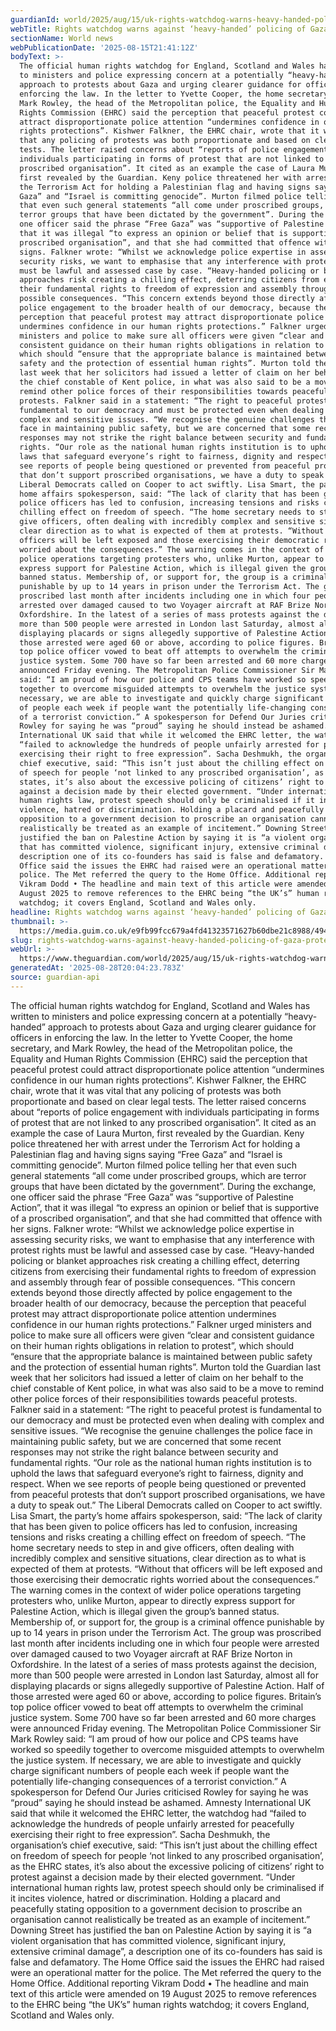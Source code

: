 ```yaml
---
guardianId: world/2025/aug/15/uk-rights-watchdog-warns-heavy-handed-policing-gaza-protests
webTitle: Rights watchdog warns against ‘heavy-handed’ policing of Gaza protests
sectionName: World news
webPublicationDate: '2025-08-15T21:41:12Z'
bodyText: >-
  The official human rights watchdog for England, Scotland and Wales has written
  to ministers and police expressing concern at a potentially “heavy-handed”
  approach to protests about Gaza and urging clearer guidance for officers in
  enforcing the law. In the letter to Yvette Cooper, the home secretary, and
  Mark Rowley, the head of the Metropolitan police, the Equality and Human
  Rights Commission (EHRC) said the perception that peaceful protest could
  attract disproportionate police attention “undermines confidence in our human
  rights protections”. Kishwer Falkner, the EHRC chair, wrote that it was vital
  that any policing of protests was both proportionate and based on clear legal
  tests. The letter raised concerns about “reports of police engagement with
  individuals participating in forms of protest that are not linked to any
  proscribed organisation”. It cited as an example the case of Laura Murton,
  first revealed by the Guardian. Keny police threatened her with arrest under
  the Terrorism Act for holding a Palestinian flag and having signs saying “Free
  Gaza” and “Israel is committing genocide”. Murton filmed police telling her
  that even such general statements “all come under proscribed groups, which are
  terror groups that have been dictated by the government”. During the exchange,
  one officer said the phrase “Free Gaza” was “supportive of Palestine Action”,
  that it was illegal “to express an opinion or belief that is supportive of a
  proscribed organisation”, and that she had committed that offence with her
  signs. Falkner wrote: “Whilst we acknowledge police expertise in assessing
  security risks, we want to emphasise that any interference with protest rights
  must be lawful and assessed case by case. “Heavy-handed policing or blanket
  approaches risk creating a chilling effect, deterring citizens from exercising
  their fundamental rights to freedom of expression and assembly through fear of
  possible consequences. “This concern extends beyond those directly affected by
  police engagement to the broader health of our democracy, because the
  perception that peaceful protest may attract disproportionate police attention
  undermines confidence in our human rights protections.” Falkner urged
  ministers and police to make sure all officers were given “clear and
  consistent guidance on their human rights obligations in relation to protest”,
  which should “ensure that the appropriate balance is maintained between public
  safety and the protection of essential human rights”. Murton told the Guardian
  last week that her solicitors had issued a letter of claim on her behalf to
  the chief constable of Kent police, in what was also said to be a move to
  remind other police forces of their responsibilities towards peaceful
  protests. Falkner said in a statement: “The right to peaceful protest is
  fundamental to our democracy and must be protected even when dealing with
  complex and sensitive issues. “We recognise the genuine challenges the police
  face in maintaining public safety, but we are concerned that some recent
  responses may not strike the right balance between security and fundamental
  rights. “Our role as the national human rights institution is to uphold the
  laws that safeguard everyone’s right to fairness, dignity and respect. When we
  see reports of people being questioned or prevented from peaceful protests
  that don’t support proscribed organisations, we have a duty to speak out.” The
  Liberal Democrats called on Cooper to act swiftly. Lisa Smart, the party’s
  home affairs spokesperson, said: “The lack of clarity that has been given to
  police officers has led to confusion, increasing tensions and risks creating a
  chilling effect on freedom of speech. “The home secretary needs to step in and
  give officers, often dealing with incredibly complex and sensitive situations,
  clear direction as to what is expected of them at protests. “Without that
  officers will be left exposed and those exercising their democratic rights
  worried about the consequences.” The warning comes in the context of wider
  police operations targeting protesters who, unlike Murton, appear to directly
  express support for Palestine Action, which is illegal given the group’s
  banned status. Membership of, or support for, the group is a criminal offence
  punishable by up to 14 years in prison under the Terrorism Act. The group was
  proscribed last month after incidents including one in which four people were
  arrested over damaged caused to two Voyager aircraft at RAF Brize Norton in
  Oxfordshire. In the latest of a series of mass protests against the decision,
  more than 500 people were arrested in London last Saturday, almost all for
  displaying placards or signs allegedly supportive of Palestine Action. Half of
  those arrested were aged 60 or above, according to police figures. Britain’s
  top police officer vowed to beat off attempts to overwhelm the criminal
  justice system. Some 700 have so far been arrested and 60 more charges were
  announced Friday evening. The Metropolitan Police Commissioner Sir Mark Rowley
  said: “I am proud of how our police and CPS teams have worked so speedily
  together to overcome misguided attempts to overwhelm the justice system. If
  necessary, we are able to investigate and quickly charge significant numbers
  of people each week if people want the potentially life-changing consequences
  of a terrorist conviction.” A spokesperson for Defend Our Juries criticised
  Rowley for saying he was “proud” saying he should instead be ashamed. Amnesty
  International UK said that while it welcomed the EHRC letter, the watchdog had
  “failed to acknowledge the hundreds of people unfairly arrested for peacefully
  exercising their right to free expression”. Sacha Deshmukh, the organisation’s
  chief executive, said: “This isn’t just about the chilling effect on freedom
  of speech for people ‘not linked to any proscribed organisation’, as the EHRC
  states, it’s also about the excessive policing of citizens’ right to protest
  against a decision made by their elected government. “Under international
  human rights law, protest speech should only be criminalised if it incites
  violence, hatred or discrimination. Holding a placard and peacefully stating
  opposition to a government decision to proscribe an organisation cannot
  realistically be treated as an example of incitement.” Downing Street has
  justified the ban on Palestine Action by saying it is “a violent organisation
  that has committed violence, significant injury, extensive criminal damage”, a
  description one of its co-founders has said is false and defamatory. The Home
  Office said the issues the EHRC had raised were an operational matter for the
  police. The Met referred the query to the Home Office. Additional reporting
  Vikram Dodd • The headline and main text of this article were amended on 19
  August 2025 to remove references to the EHRC being “the UK’s” human rights
  watchdog; it covers England, Scotland and Wales only.
headline: Rights watchdog warns against ‘heavy-handed’ policing of Gaza protests
thumbnail: >-
  https://media.guim.co.uk/e9fb99fcc679a4fd41323571627b60dbe21c8988/494_0_3731_2984/500.jpg
slug: rights-watchdog-warns-against-heavy-handed-policing-of-gaza-protests
webUrl: >-
  https://www.theguardian.com/world/2025/aug/15/uk-rights-watchdog-warns-heavy-handed-policing-gaza-protests
generatedAt: '2025-08-28T20:04:23.783Z'
source: guardian-api
---
```

The official human rights watchdog for England, Scotland and Wales has written to ministers and police expressing concern at a potentially “heavy-handed” approach to protests about Gaza and urging clearer guidance for officers in enforcing the law. In the letter to Yvette Cooper, the home secretary, and Mark Rowley, the head of the Metropolitan police, the Equality and Human Rights Commission (EHRC) said the perception that peaceful protest could attract disproportionate police attention “undermines confidence in our human rights protections”. Kishwer Falkner, the EHRC chair, wrote that it was vital that any policing of protests was both proportionate and based on clear legal tests. The letter raised concerns about “reports of police engagement with individuals participating in forms of protest that are not linked to any proscribed organisation”. It cited as an example the case of Laura Murton, first revealed by the Guardian. Keny police threatened her with arrest under the Terrorism Act for holding a Palestinian flag and having signs saying “Free Gaza” and “Israel is committing genocide”. Murton filmed police telling her that even such general statements “all come under proscribed groups, which are terror groups that have been dictated by the government”. During the exchange, one officer said the phrase “Free Gaza” was “supportive of Palestine Action”, that it was illegal “to express an opinion or belief that is supportive of a proscribed organisation”, and that she had committed that offence with her signs. Falkner wrote: “Whilst we acknowledge police expertise in assessing security risks, we want to emphasise that any interference with protest rights must be lawful and assessed case by case. “Heavy-handed policing or blanket approaches risk creating a chilling effect, deterring citizens from exercising their fundamental rights to freedom of expression and assembly through fear of possible consequences. “This concern extends beyond those directly affected by police engagement to the broader health of our democracy, because the perception that peaceful protest may attract disproportionate police attention undermines confidence in our human rights protections.” Falkner urged ministers and police to make sure all officers were given “clear and consistent guidance on their human rights obligations in relation to protest”, which should “ensure that the appropriate balance is maintained between public safety and the protection of essential human rights”. Murton told the Guardian last week that her solicitors had issued a letter of claim on her behalf to the chief constable of Kent police, in what was also said to be a move to remind other police forces of their responsibilities towards peaceful protests. Falkner said in a statement: “The right to peaceful protest is fundamental to our democracy and must be protected even when dealing with complex and sensitive issues. “We recognise the genuine challenges the police face in maintaining public safety, but we are concerned that some recent responses may not strike the right balance between security and fundamental rights. “Our role as the national human rights institution is to uphold the laws that safeguard everyone’s right to fairness, dignity and respect. When we see reports of people being questioned or prevented from peaceful protests that don’t support proscribed organisations, we have a duty to speak out.” The Liberal Democrats called on Cooper to act swiftly. Lisa Smart, the party’s home affairs spokesperson, said: “The lack of clarity that has been given to police officers has led to confusion, increasing tensions and risks creating a chilling effect on freedom of speech. “The home secretary needs to step in and give officers, often dealing with incredibly complex and sensitive situations, clear direction as to what is expected of them at protests. “Without that officers will be left exposed and those exercising their democratic rights worried about the consequences.” The warning comes in the context of wider police operations targeting protesters who, unlike Murton, appear to directly express support for Palestine Action, which is illegal given the group’s banned status. Membership of, or support for, the group is a criminal offence punishable by up to 14 years in prison under the Terrorism Act. The group was proscribed last month after incidents including one in which four people were arrested over damaged caused to two Voyager aircraft at RAF Brize Norton in Oxfordshire. In the latest of a series of mass protests against the decision, more than 500 people were arrested in London last Saturday, almost all for displaying placards or signs allegedly supportive of Palestine Action. Half of those arrested were aged 60 or above, according to police figures. Britain’s top police officer vowed to beat off attempts to overwhelm the criminal justice system. Some 700 have so far been arrested and 60 more charges were announced Friday evening. The Metropolitan Police Commissioner Sir Mark Rowley said: “I am proud of how our police and CPS teams have worked so speedily together to overcome misguided attempts to overwhelm the justice system. If necessary, we are able to investigate and quickly charge significant numbers of people each week if people want the potentially life-changing consequences of a terrorist conviction.” A spokesperson for Defend Our Juries criticised Rowley for saying he was “proud” saying he should instead be ashamed. Amnesty International UK said that while it welcomed the EHRC letter, the watchdog had “failed to acknowledge the hundreds of people unfairly arrested for peacefully exercising their right to free expression”. Sacha Deshmukh, the organisation’s chief executive, said: “This isn’t just about the chilling effect on freedom of speech for people ‘not linked to any proscribed organisation’, as the EHRC states, it’s also about the excessive policing of citizens’ right to protest against a decision made by their elected government. “Under international human rights law, protest speech should only be criminalised if it incites violence, hatred or discrimination. Holding a placard and peacefully stating opposition to a government decision to proscribe an organisation cannot realistically be treated as an example of incitement.” Downing Street has justified the ban on Palestine Action by saying it is “a violent organisation that has committed violence, significant injury, extensive criminal damage”, a description one of its co-founders has said is false and defamatory. The Home Office said the issues the EHRC had raised were an operational matter for the police. The Met referred the query to the Home Office. Additional reporting Vikram Dodd • The headline and main text of this article were amended on 19 August 2025 to remove references to the EHRC being “the UK’s” human rights watchdog; it covers England, Scotland and Wales only.
